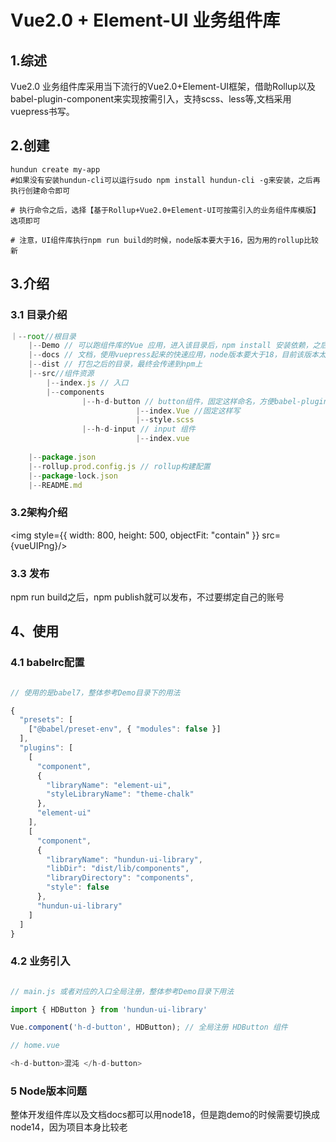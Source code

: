 
<Meta title="Hundun/标准化模版/UI组件库/Vue2.0业务组件库" />

# Vue2.0 + Element-UI 业务组件库

## 1.综述

Vue2.0 业务组件库采用当下流行的Vue2.0+Element-UI框架，借助Rollup以及babel-plugin-component来实现按需引入，支持scss、less等,文档采用vuepress书写。

## 2.创建

```shell
hundun create my-app
#如果没有安装hundun-cli可以运行sudo npm install hundun-cli -g来安装，之后再执行创建命令即可

# 执行命令之后，选择【基于Rollup+Vue2.0+Element-UI可按需引入的业务组件库模版】选项即可

# 注意，UI组件库执行npm run build的时候，node版本要大于16，因为用的rollup比较新
```

## 3.介绍

### 3.1 目录介绍

```javascript
｜--root//根目录
    |--Demo // 可以跑组件库的Vue 应用，进入该目录后，npm install 安装依赖，之后执行npm start即可，node版本要求14
    |--docs // 文档，使用vuepress起来的快速应用，node版本要大于18，目前该版本太高，无法跑Vue2.0的组件，写一下mdx转换成html还是可以的
    |--dist // 打包之后的目录，最终会传递到npm上
    |--src//组件资源
        |--index.js // 入口
        |--components
                |--h-d-button // button组件，固定这样命名，方便babel-plugin-component 按需引入
                            |--index.Vue //固定这样写
                            |--style.scss
                |--h-d-input // input 组件 
                            |--index.vue
      
    |--package.json
    |--rollup.prod.config.js // rollup构建配置
    |--package-lock.json
    |--README.md
```

### 3.2架构介绍

<img style={{ width: 800, height: 500, objectFit: "contain" }} src={vueUIPng}/>

### 3.3 发布

npm run build之后，npm publish就可以发布，不过要绑定自己的账号

## 4、使用

### 4.1 babelrc配置

```javascript

// 使用的是babel7，整体参考Demo目录下的用法

{
  "presets": [
    ["@babel/preset-env", { "modules": false }]
  ],
  "plugins": [
    [
      "component",
      {
        "libraryName": "element-ui",
        "styleLibraryName": "theme-chalk"
      },
      "element-ui"
    ],
    [
      "component",
      {
        "libraryName": "hundun-ui-library",
        "libDir": "dist/lib/components",
        "libraryDirectory": "components",
        "style": false
      },
      "hundun-ui-library"
    ]
  ]
}

```

### 4.2 业务引入

```javascript

// main.js 或者对应的入口全局注册，整体参考Demo目录下用法

import { HDButton } from 'hundun-ui-library'

Vue.component('h-d-button', HDButton); // 全局注册 HDButton 组件

// home.vue

<h-d-button>混沌 </h-d-button>

```
### 5 Node版本问题

整体开发组件库以及文档docs都可以用node18，但是跑demo的时候需要切换成node14，因为项目本身比较老







